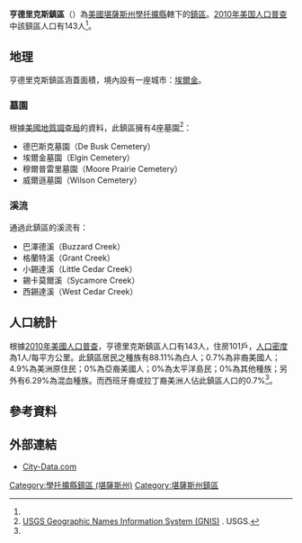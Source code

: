 {{noteTA
|G1=USState
|1=zh-hans:肖托夸; zh-hant:學托擴;
}}
{{Infobox settlement
|official_name = 亨德里克斯鎮區
|native_name = Hendricks Township
|settlement_type = 鎮區
|image_map = Map highlighting Hendricks Township, Chautauqua County, Kansas.svg
|map_caption = 亨德里克斯鎮區在學托擴縣的位置
|coordinates_display = inline,title
|coordinates_region = US-KS
|subdivision_type = [[世界政區索引|國家]]
|subdivision_name = [[美国|美国]]
|subdivision_type1 = [[美國行政區劃|州]]
|subdivision_name1 = [[堪薩斯州|堪薩斯州]]
|subdivision_type2 = [[堪薩斯州行政區劃|縣]]
|subdivision_name2 = [[學托擴縣_(堪薩斯州)|學托擴縣]]
|area_total_km2 = 142.44
|area_land_km2 = 141.57
|area_water_km2 = 0.87
|area_total_sq_mi =
|area_land_sq_mi =
|area_water_sq_mi =
|area_water_percent = 0.61
|population_as_of = [[2010年美国人口普查|2010]]
|population_footnotes = <ref name="Census 2010">{{cite web| url=http://factfinder2.census.gov| title=Race, Hispanic or Latino, Age, and Housing Occupancy: 2010 Census Redistricting Data, Hendricks township, Chautauqua County, Kansas| publisher=U.S. Census Bureau, American FactFinder 2| accessdate=2016-05-08| archive-date=2013-09-11| archive-url=https://web.archive.org/web/20130911234518/http://factfinder2.census.gov/| dead-url=no}}</ref>
|population_total = 143
|population_density_km2 = auto
|elevation_footnotes = 
|elevation_m = 317
|elevation_ft = 1040
|latd = 37
|latm = 03
|lats = 10
|latNS = N
|longd = 96
|longm = 18
|longs = 51
|longEW = W
|postal_code_type =
|postal_code = 
|blank_name = [[聯邦資料處理標準|FIPS編碼]]
|blank_info = 20-31300
|blank1_name = [[地名信息系统|GNIS]] ID
|blank1_info = [http://geonames.usgs.gov/pls/gnispublic/f?p=gnispq:3:::NO::P3_FID:0469131 0469131]
|website = 
|footnotes = 
}}

'''亨德里克斯鎮區'''（{{lang-en|'''Hendricks Township'''}}）為[[美國|美國]][[堪薩斯州|堪薩斯州]][[學托擴縣_(堪薩斯州)|學托擴縣]]轄下的[[行政鎮區|鎮區]]。[[2010年美国人口普查|2010年美国人口普查]]中該鎮區人口有143人<ref name="Census 2010"/>。

==地理==
亨德里克斯鎮區涵蓋面積{{convert|142.44|km2|sqmi}}，境內設有一座城市：[[埃爾金_(堪薩斯州)|埃爾金]]。

===墓園===
根據[[美國地質調查局|美國地質調查局]]的資料，此鎮區擁有4座墓園<ref>[http://geonames.usgs.gov/domestic/index.html USGS Geographic Names Information System (GNIS)] {{Wayback|url=http://geonames.usgs.gov/domestic/index.html |date=20190428150204 }}. USGS.</ref>：
*德巴斯克墓園（De Busk Cemetery）
*埃爾金墓園（Elgin Cemetery）
*穆爾普雷里墓園（Moore Prairie Cemetery）
*威爾遜墓園（Wilson Cemetery）

===溪流===
通過此鎮區的溪流有：
*巴澤德溪（Buzzard Creek）
*格蘭特溪（Grant Creek）
*小錫達溪（Little Cedar Creek）
*錫卡莫爾溪（Sycamore Creek）
*西錫達溪（West Cedar Creek）

==人口統計==
根據[[2010年美國人口普查|2010年美國人口普查]]，亨德里克斯鎮區人口有143人，住房101戶，[[人口密度|人口密度]]為1人/每平方公里。此鎮區居民之種族有88.11%為白人；0.7%為非裔美國人；4.9%為美洲原住民；0%為亞裔美國人；0%為太平洋島民；0%為其他種族；另外有6.29%為混血種族。而西班牙裔或拉丁裔美洲人佔此鎮區人口的0.7%<ref name="Census 2010"/>。

==參考資料==
{{reflist}}

==外部連結==
*[http://www.city-data.com/township/Hendricks-Chautauqua-KS.html City-Data.com] {{Wayback|url=http://www.city-data.com/township/Hendricks-Chautauqua-KS.html |date=20190719142430 }}

{{學托擴縣 (堪薩斯州)}}

{{DEFAULTSORT:Hendricks}}
[[Category:學托擴縣鎮區_(堪薩斯州)|Category:學托擴縣鎮區 (堪薩斯州)]]
[[Category:堪薩斯州鎮區|Category:堪薩斯州鎮區]]